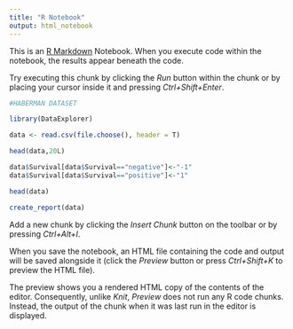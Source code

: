 ```yaml
---
title: "R Notebook"
output: html_notebook
---
```


This is an [R Markdown](http://rmarkdown.rstudio.com) Notebook. When you execute code within the notebook, the results appear beneath the code. 

Try executing this chunk by clicking the *Run* button within the chunk or by placing your cursor inside it and pressing *Ctrl+Shift+Enter*. 

```r
#HABERMAN DATASET
```

```r
library(DataExplorer)
```

```r
data <- read.csv(file.choose(), header = T)
```

```r
head(data,20L)
```
```r
data$Survival[data$Survival=="negative"]<-"-1"
data$Survival[data$Survival=="positive"]<-"1"
```
```r
head(data)
```
```r
create_report(data)
```

Add a new chunk by clicking the *Insert Chunk* button on the toolbar or by pressing *Ctrl+Alt+I*.


When you save the notebook, an HTML file containing the code and output will be saved alongside it (click the *Preview* button or press *Ctrl+Shift+K* to preview the HTML file).

The preview shows you a rendered HTML copy of the contents of the editor. Consequently, unlike *Knit*, *Preview* does not run any R code chunks. Instead, the output of the chunk when it was last run in the editor is displayed.
